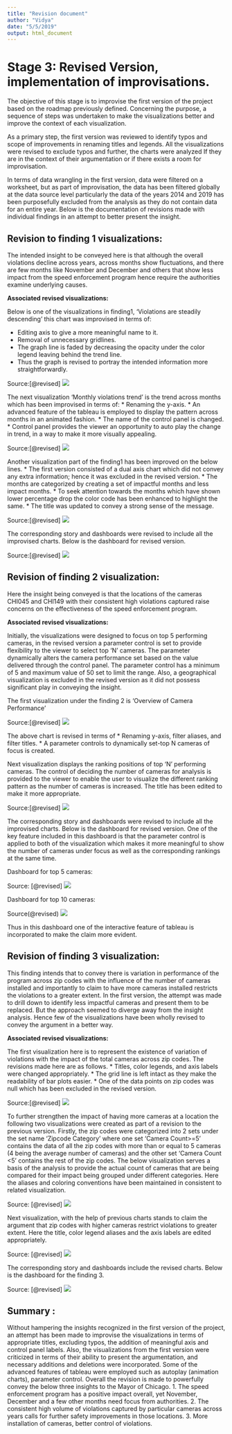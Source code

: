 ```yaml
---
title: "Revision document"
author: "Vidya"
date: "5/5/2019"
output: html_document
---
```



# Stage 3: Revised Version, implementation of improvisations.

The objective of this stage is to improvise the first version of the project based on the roadmap previously defined. Concerning the purpose, a sequence of steps was undertaken to make the visualizations better and improve the context of each visualization.

As a primary step, the first version was reviewed to identify typos and scope of improvements in renaming titles and legends. All the visualizations were revised to exclude typos and further, the charts were analyzed If they are in the context of their argumentation or if there exists a room for improvisation.

In terms of data wrangling in the first version, data were filtered on a worksheet, but as part of improvisation, the data has been filtered globally at the data source level particularly the data of the years 2014 and 2019 has been purposefully excluded from the analysis as they do not contain data for an entire year. Below is the documentation of revisions made with individual findings in an attempt to better present the insight.


## Revision to finding 1 visualizations: 

The intended insight to be conveyed here is that although the overall violations decline across years, across months show fluctuations, and there are few months like November and December and others that show less impact from the speed enforcement program hence require the authorities examine underlying causes.

**Associated revised visualizations:**

Below is one of the visualizations in finding1, ‘Violations are steadily descending’ this chart was improvised in terms of:

*    Editing axis to give a more meaningful name to it.
*    Removal of unnecessary gridlines.
*    The graph line is faded by decreasing the opacity under the color legend leaving behind the trend line.
*    Thus the graph is revised to portray the intended information more straightforwardly.

Source:[@revised]
![](images/Rev_img1.png)


The next visualization ‘Monthly violations trend’ is the trend across months which has been improvised in terms of:
*     Renaming the y-axis.
*    An advanced feature of the tableau is employed to display the pattern across months in an animated fashion.
*    The name of the control panel is changed.
*    Control panel provides the viewer an opportunity to auto play the change in trend, in a way to make it more visually appealing.

Source:[@revised]
![](images/Rev_img2.png)

Another visualization part of the finding1 has been improved on the below lines.
*   The first version consisted of a dual axis chart which did not convey any extra information; hence it was excluded in the revised version.
*    The months are categorized by creating a set of impactful months and less impact months.
*    To seek attention towards the months which have shown lower percentage drop the color code has been enhanced to highlight the same. 
*   The title was updated to convey a strong sense of the message.

Source:[@revised]
![](images/Rev_img3.png)

The corresponding story and dashboards were revised to include all the improvised charts. Below is the dashboard for revised version.

Source:[@revised]
![](images/Rev_img4.png)



## Revision of finding 2 visualization:

Here the insight being conveyed is that the locations of the cameras CHI045 and CHI149 with their consistent high violations captured raise concerns on the effectiveness of the speed enforcement program.

**Associated revised visualizations:**

Initially, the visualizations were designed to focus on top 5 performing cameras, in the revised version a parameter control is set to provide flexibility to the viewer to select top ‘N’ cameras. The parameter dynamically alters the camera performance set based on the value delivered through the control panel. The parameter control has a minimum of 5 and maximum value of 50 set to limit the range. Also, a geographical visualization is excluded in the revised version as it did not possess significant play in conveying the insight.

The first visualization under the finding 2 is ‘Overview of Camera Performance’ 

Source:[@revised]
![](images/Rev_img5.png)

The above chart is revised in terms of 
*    Renaming y-axis, filter aliases, and filter titles.
*    A parameter controls to dynamically set-top N cameras of focus is created.


Next visualization displays the ranking positions of top ‘N’ performing cameras. The control of deciding the number of cameras for analysis is provided to the viewer to enable the user to visualize the different ranking pattern as the number of cameras is increased. The title has been edited to make it more appropriate.


Source:[@revised]
![](images/Rev_img6.png)


The corresponding story and dashboards were revised to include all the improvised charts. Below is the dashboard for revised version. One of the key feature included in this dashboard is that the parameter control is applied to both of the visualization which makes it more meaningful to show the number of cameras under focus as well as the corresponding rankings at the same time.

Dashboard for top 5 cameras:

Source: [@revised]
![](images/Rev_img7.png)

Dashboard for top 10 cameras:

Source(@revised)
![](images/Rev_img8.png)


Thus in this dashboard one of the interactive feature of tableau is incorporated to make the claim more evident.

## Revision of finding 3 visualization: 

This finding intends that to convey there is variation in performance of the program across zip codes with the influence of the number of cameras installed and importantly to claim to have more cameras installed restricts the violations to a greater extent. In the first version, the attempt was made to drill down to identify less impactful cameras and present them to be replaced. But the approach seemed to diverge away from the insight analysis. Hence few of the visualizations have been wholly revised to convey the argument in a better way.

**Associated revised visualizations:**

The first visualization here is to represent the existence of variation of violations with the impact of the total cameras across zip codes. The revisions made here are as follows.
*    Titles, color legends, and axis labels were changed appropriately.
*    The grid line is left intact as they make the readability of bar plots easier.
*    One of the data points on zip codes was null which has been excluded in the revised version.

Source:[@revised]
![](images/Rev_img9.png)

To further strengthen the impact of having more cameras at a location the following two visualizations were created as part of a revision to the previous version. Firstly, the zip codes were categorized into 2 sets under the set name ‘Zipcode Category’ where one set ‘Camera Count>=5’ contains the data of all the zip codes with more than or equal to 5 cameras (4 being the average number of cameras) and the other set ‘Camera Count <5’ contains the rest of the zip codes.
The below visualization serves a basis of the analysis to provide the actual count of cameras that are being compared for their impact being grouped under different categories. Here the aliases and coloring conventions have been maintained in consistent to related visualization.

Source: [@revised]
![](images/Rev_img10.png)

Next visualization, with the help of previous charts stands to claim the argument that zip codes with higher cameras restrict violations to greater extent. Here the title, color legend aliases and the axis labels are edited appropriately.

Source: [@revised]
![](images/Rev_img11.png)

The corresponding story and dashboards include the revised charts. Below is the dashboard for the finding 3.

Source: [@revised]
![](images/Rev_img12.png)

## Summary :

Without hampering the insights recognized in the first version of the project, an attempt has been made to improvise the visualizations in terms of appropriate titles, excluding typos, the addition of meaningful axis and control panel labels. Also, the visualizations from the first version were criticized in terms of their ability to present the argumentation, and necessary additions and deletions were incorporated.  Some of the advanced features of tableau were employed such as autoplay (animation charts), parameter control. Overall the revision is made to powerfully convey the below three insights to the Mayor of Chicago.
1.	The speed enforcement program has a positive impact overall, yet   November, December and a few other months need focus from authorities.
2.	The consistent high volume of violations captured by particular cameras across years calls for further safety improvements in those locations.
3.	More installation of cameras, better control of violations.


